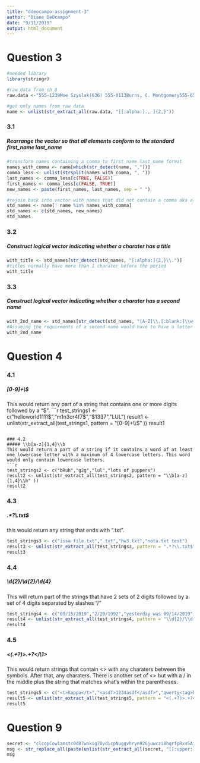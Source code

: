 ```yaml
---
title: "ddeocampo-assignment-3"
author: "Diane DeOcampo"
date: "9/11/2019"
output: html_document
---
```


# Question 3

```r
#needed library
library(stringr)

#raw data from ch 8
raw.data <-"555-1239Moe Szyslak(636) 555-0113Burns, C. Montgomery555-6542Rev. Timothy Lovejoy555 8904Ned Flanders636-555-3226Simpson, Homer5553642Dr. Julius Hibbert"

#get only names from raw data
name <- unlist(str_extract_all(raw.data, "[[:alpha:]., ]{2,}"))
```

### 3.1
##### Rearrange the vector so that all elements conform to the standard first_name last_name

```r
#transform names containing a comma to first_name last_name format
names_with_comma <- name[which(str_detect(name, ","))]
comma_less <- unlist(strsplit(names_with_comma, ", "))
last_names <- comma_less[c(TRUE, FALSE)]
first_names <- comma_less[c(FALSE, TRUE)]
new_names <- paste(first_names, last_names, sep = " ")

#rejoin back into vector with names that did not contain a comma aka already in standard form
std_names <- name[! name %in% names_with_comma]
std_names <- c(std_names, new_names)
std_names
```

### 3.2
##### Construct logical vector indicating whether a charater has a title

```r
with_title <- std_names[str_detect(std_names, "[:alpha:]{2,}\\.")]
#titles normally have more than 1 charater before the period
with_title
```

### 3.3
##### Construct logical vector indicating whether a charater has a second name

```r
with_2nd_name <- std_names[str_detect(std_names, "[A-Z]\\.[:blank:]\\w{1,}[:blank:]\\w{1,}")]
#Assuming the requirments of a second name would have to have a letter before a period and a name followed by a last name
with_2nd_name
```

# Question 4

### 4.1
##### [0-9]+\\$
This would return any part of a string that contains one or more digits followed by a "$".
```r
test_strings1 <- c("helloworld1111$","m1n3cr4f7$","$1337","LUL")
result1 <- unlist(str_extract_all(test_strings1, pattern = "[0-9]+\\$" ))
result1
```

### 4.2
##### \\b[a-z]{1,4}\\b
This would return a part of a string if it contains a word of at least one lowercase letter with a maximum of 4 lowercase letters. This word would only contain lowercase letters.
```r
test_strings2 <- c("bRuh","g2g","lul","lots of puppers")
result2 <- unlist(str_extract_all(test_strings2, pattern = "\\b[a-z]{1,4}\\b" ))
result2
```

### 4.3
##### .*?\\.txt$
this would return any string that ends with ".txt".
```r
test_strings3 <- c("issa file.txt",".txt","hw3.txt","nota.txt test")
result3 <- unlist(str_extract_all(test_strings3, pattern = ".*?\\.txt$" ))
result3
```

### 4.4
##### \\d{2}/\\d{2}/\\d{4}
This will return part of the strings that have 2 sets of 2 digits followed by a set of 4 digits separated by slashes "/"
```r
test_strings4 <- c("09/15/2019","2/20/1992","yesterday was 09/14/2019","23/03/1234 wow")
result4 <- unlist(str_extract_all(test_strings4, pattern = "\\d{2}/\\d{2}/\\d{4}" ))
result4
```

### 4.5
##### <(.+?)>.+?</\\1>
This would return strings that contain <> with any charaters between the symbols. After that, any charaters. There is another set of <> but with a / in the middle plus the string that matches what's within the parentheses.
```r
test_strings5 <- c("<t>Kappa</t>","<asdf>1234asdf</asdf>","qwerty<tag>hihi</tag>","<mis>oh</match>")
result5 <- unlist(str_extract_all(test_strings5, pattern = "<(.+?)>.+?</\\1>" ))
result5
```

# Question 9
```r
secret <- "clcopCow1zmstc0d87wnkig7OvdicpNuggvhryn92Gjuwczi8hqrfpRxs5Aj5dwpn0TanwoUwisdij7Lj8kpf03AT5Idr3coc0bt7yczjatOaootj55t3Nj3ne6c4Sfek.r1w1YwwojigOd6vrfUrbz2.2bkAnbhzgv4R9i05zEcrop.wAgnb.SqoU65fPa1otfb7wEm24k6t3sR9zqe5fy89n6Nd5t9kc4fE905gmc4Rgxo5nhDk!gr"
msg <- str_replace_all(paste(unlist(str_extract_all(secret, "[[:upper:].]{1,}")), collapse = ""), "\\.", " ")
msg
```